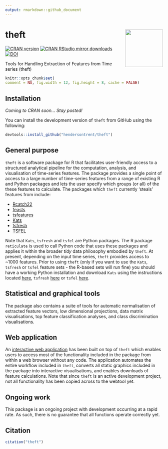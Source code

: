 ```yaml
---
output: rmarkdown::github_document
---
```


# theft <img src="man/figures/logo.png" align="right" width="120" />

[![CRAN version](http://www.r-pkg.org/badges/version/catch22)](http://www.r-pkg.org/pkg/theft)
[![CRAN RStudio mirror downloads](http://cranlogs.r-pkg.org/badges/catch22)](http://www.r-pkg.org/pkg/theft)
[![DOI](https://zenodo.org/badge/351259952.svg)](https://zenodo.org/badge/latestdoi/351259952)

Tools for Handling Extraction of Features from Time series (theft)

```r
knitr::opts_chunk$set(
comment = NA, fig.width = 12, fig.height = 8, cache = FALSE)
```

## Installation

*Coming to CRAN soon... Stay posted!*

You can install the development version of `theft` from GitHub using the following:

```r
devtools::install_github("hendersontrent/theft")
```

## General purpose

`theft` is a software package for R that facilitates user-friendly access to a structured analytical pipeline for the computation, analysis, and visualisation of time-series features. The package provides a single point of access to a large number of time-series features from a range of existing R and Python packages and lets the user specify which groups (or all) of the these features to calculate. The packages which `theft` currently 'steals' features from include:

* [Rcatch22](https://github.com/hendersontrent/Rcatch22)
* [feasts](https://feasts.tidyverts.org)
* [tsfeatures](https://github.com/robjhyndman/tsfeatures)
* [Kats](https://facebookresearch.github.io/Kats/)
* [tsfresh](https://tsfresh.com)
* [TSFEL](https://tsfel.readthedocs.io/en/latest/)

Note that `Kats`, `tsfresh` and `tsfel` are Python packages. The R package `reticulate` is used to call Python code that uses these packages and applies it within the broader *tidy* data philosophy embodied by `theft`. At present, depending on the input time series, `theft` provides access to ~1000 features. Prior to using `theft` (only if you want to use the `Kats`, `tsfresh` or `tsfel` feature sets - the R-based sets will run fine) you should have a working Python installation and download `Kats` using the instructions located [here](https://facebookresearch.github.io/Kats/), `tsfresh` [here](https://tsfresh.com) or `tsfel` [here](https://github.com/fraunhoferportugal/tsfel).

## Statistical and graphical tools

The package also contains a suite of tools for automatic normalisation of extracted feature vectors, low dimensional projections, data matrix visualisations, top feature classification analyses, and class discrimination visualisations.

## Web application

An [interactive web application](https://dynamicsandneuralsystems.shinyapps.io/timeseriesfeaturevis/) has been built on top of `theft` which enables users to access most of the functionality included in the package from within a web browser without any code. The application automates the entire workflow included in `theft`, converts all static graphics included in the package into interactive visualisations, and enables downloads of feature calculations. Note that since `theft` is an active development project, not all functionality has been copied across to the webtool yet.

## Ongoing work

This package is an ongoing project with development occurring at a rapid rate. As such, there is no guarantee that all functions operate correctly yet.

## Citation

```r
citation("theft")
```
